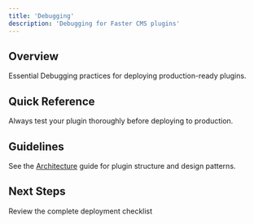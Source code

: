 ```yaml
---
title: 'Debugging'
description: 'Debugging for Faster CMS plugins'
---
```


## Overview

Essential Debugging practices for deploying production-ready plugins.

## Quick Reference

<Tip>
  Always test your plugin thoroughly before deploying to production.
</Tip>

## Guidelines

See the [Architecture](/architecture) guide for plugin structure and design patterns.

## Next Steps

<Card title="Production Checklist" href="/deployment/deployment-checklist">
  Review the complete deployment checklist
</Card>
